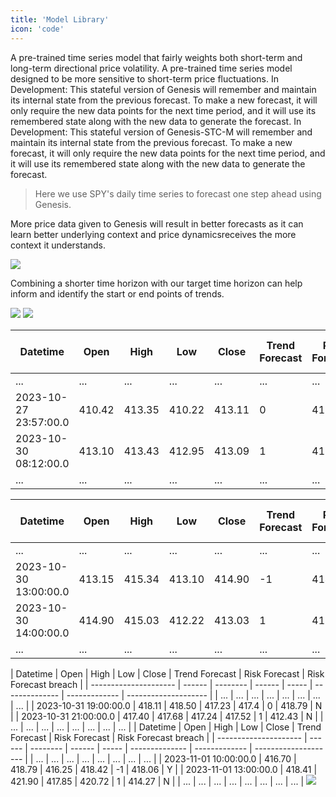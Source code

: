 ```yaml
---
title: 'Model Library'
icon: 'code'
---
```


<CardGroup cols={2}>
  <Card
    title="Genesis"
    icon="lightbulb" iconType="duotone" color="#8fbc8f"
  >
    A pre-trained time series model that fairly weights both short-term and long-term directional price volatility.
  </Card>
  <Card
    title="Genesis-STC"
    sub
    icon="lightbulb" iconType="duotone" color="#8fbc8f"
  >
    A pre-trained time series model designed to be more sensitive to short-term price fluctuations.
  </Card>
   <Card
    title="Genesis-M (In DEV)"
    icon="lightbulb" iconType="duotone" color="#ffa500"
  >
    In Development: This stateful version of Genesis will remember and maintain its internal state from the previous forecast. To make a new forecast, it will only require the new data points for the next time period, and it will use its remembered state along with the new data to generate the forecast.
  </Card>
   <Card
    title="Genesis-STC-M"
    icon="lightbulb" iconType="duotone" color="#ffa500"
  >
    In Development: This stateful version of Genesis-STC-M will remember and maintain its internal state from the previous forecast. To make a new forecast, it will only require the new data points for the next time period, and it will use its remembered state along with the new data to generate the forecast.
  </Card>
</CardGroup>


> Here we use SPY's daily time series to forecast one step ahead using Genesis.

<Tip>More price data given to Genesis will result in better forecasts as it can learn better underlying context and price dynamicsreceives the more context it understands.</Tip>

<Frame caption="SPY Daily Forecast (Feb 18th 2021-Nov 14th 2023)">
  <img src="spy_daily.png" />
</Frame>



<Tip>Combining a shorter time horizon with our target time horizon can help inform and identify the start or end points of trends.</Tip>

<Frame caption="October 27th marked the negative inflection point.">
  <img src=".png" />
</Frame>

<Frame caption="Genesis-STC forecasted the end of the downtrend and a possible uptrend starting at various times between Oct. 30th and Nov. 1st 2023 earlier than the change of trend using the daily time series.">
  <img src="spy_hour_stc.png" />
</Frame>

<Accordion title="SPY 15 Minute">

  | Datetime | Open | High | Low | Close | Trend Forecast | Risk Forecast | Risk Forecast breach |
  | --------------------- | ------ | -------- | ------ | ----- | -------------- | ------------- | -------------------- |
  | ... | ... | ... | ... | ... | ... | ... | ... |
  | 2023-10-27 23:57:00.0 | 410.42 | 413.35 | 410.22 | 413.11 | 0 | 411.27 | Y |
  | 2023-10-30 08:12:00.0 | 413.10 | 413.43 | 412.95 | 413.09 | 1 | 410.63 | N |
  | ... | ... | ... | ... | ... | ... | ... | ... |
  
</Accordion>

<Accordion title="SPY 1 Hour">

  | Datetime | Open | High | Low | Close | Trend Forecast | Risk Forecast | Risk Forecast breach |
  | --------------------- | ------ | -------- | ------ | ----- | -------------- | ------------- | -------------------- |
  | ... | ... | ... | ... | ... | ... | ... | ... |
  | 2023-10-30 13:00:00.0 | 413.15 | 415.34 | 413.10 | 414.90 | -1 | 414.53 | Y |
  | 2023-10-30 14:00:00.0 | 414.90 | 415.03 | 412.22 | 413.03 | 1 | 412.43 | N |
  | ... | ... | ... | ... | ... | ... | ... | ... |
  
</Accordion>

<Accordion title="SPY 2 Hour">
  | Datetime | Open | High | Low | Close | Trend Forecast | Risk Forecast | Risk Forecast breach |
  | --------------------- | ------ | -------- | ------ | ----- | -------------- | ------------- | -------------------- |
  | ... | ... | ... | ... | ... | ... | ... | ... |
  | 2023-10-31 19:00:00.0 | 418.11 | 418.50 | 417.23 | 417.4 | 0 | 418.79 | N |
  | 2023-10-31 21:00:00.0 | 417.40 | 417.68 | 417.24 | 417.52 | 1 | 412.43 | N |
  | ... | ... | ... | ... | ... | ... | ... | ... |
  
</Accordion>

<Accordion title="SPY 3 Hour">
  | Datetime | Open | High | Low | Close | Trend Forecast | Risk Forecast | Risk Forecast breach |
  | --------------------- | ------ | -------- | ------ | ----- | -------------- | ------------- | -------------------- |
  | ... | ... | ... | ... | ... | ... | ... | ... |
  | 2023-11-01 10:00:00.0 | 416.70 | 418.79 | 416.25 | 418.42 | -1 | 418.06 | Y |
  | 2023-11-01 13:00:00.0 | 418.41 | 421.90 | 417.85 | 420.72 | 1 | 414.27 | N |
  | ... | ... | ... | ... | ... | ... | ... | ... |
  
</Accordion>


<Frame caption="Using Genesis-STC, the end of the downtrend was identified at 2pm on October 30th.">
  <img src="spy_hour_stc.png" />
</Frame>


